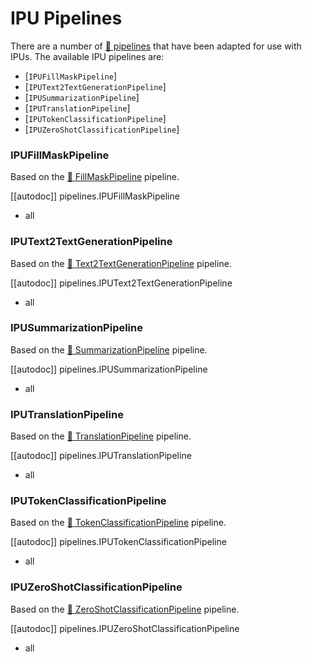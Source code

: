 <!---
Copyright 2023 The HuggingFace Team. All rights reserved.

Licensed under the Apache License, Version 2.0 (the "License");
you may not use this file except in compliance with the License.
You may obtain a copy of the License at

    http://www.apache.org/licenses/LICENSE-2.0

Unless required by applicable law or agreed to in writing, software
distributed under the License is distributed on an "AS IS" BASIS,
WITHOUT WARRANTIES OR CONDITIONS OF ANY KIND, either express or implied.
See the License for the specific language governing permissions and
limitations under the License.
-->

# IPU Pipelines

There are a number of [🤗 pipelines](https://huggingface.co/docs/transformers/main_classes/pipelines) that have been adapted for use with IPUs. The available IPU pipelines are:

* [`IPUFillMaskPipeline`]
* [`IPUText2TextGenerationPipeline`]
* [`IPUSummarizationPipeline`]
* [`IPUTranslationPipeline`]
* [`IPUTokenClassificationPipeline`]
* [`IPUZeroShotClassificationPipeline`]


### IPUFillMaskPipeline

Based on the [🤗 FillMaskPipeline](https://huggingface.co/docs/transformers/main/en/main_classes/pipelines#transformers.FillMaskPipeline) pipeline.

[[autodoc]] pipelines.IPUFillMaskPipeline
  - all

### IPUText2TextGenerationPipeline

Based on the [🤗 Text2TextGenerationPipeline](https://huggingface.co/docs/transformers/main/en/main_classes/pipelines#transformers.Text2TextGenerationPipeline) pipeline.

[[autodoc]] pipelines.IPUText2TextGenerationPipeline
  - all

### IPUSummarizationPipeline

Based on the [🤗 SummarizationPipeline](https://huggingface.co/docs/transformers/main/en/main_classes/pipelines#transformers.SummarizationPipeline) pipeline.

[[autodoc]] pipelines.IPUSummarizationPipeline
  - all

### IPUTranslationPipeline

Based on the [🤗 TranslationPipeline](https://huggingface.co/docs/transformers/main/en/main_classes/pipelines#transformers.TranslationPipeline) pipeline.

[[autodoc]] pipelines.IPUTranslationPipeline
  - all

### IPUTokenClassificationPipeline

Based on the [🤗 TokenClassificationPipeline](https://huggingface.co/docs/transformers/main/en/main_classes/pipelines#transformers.TokenClassificationPipeline) pipeline.

[[autodoc]] pipelines.IPUTokenClassificationPipeline
  - all

### IPUZeroShotClassificationPipeline

Based on the [🤗 ZeroShotClassificationPipeline](https://huggingface.co/docs/transformers/main/en/main_classes/pipelines#transformers.ZeroShotClassificationPipeline) pipeline.

[[autodoc]] pipelines.IPUZeroShotClassificationPipeline
  - all